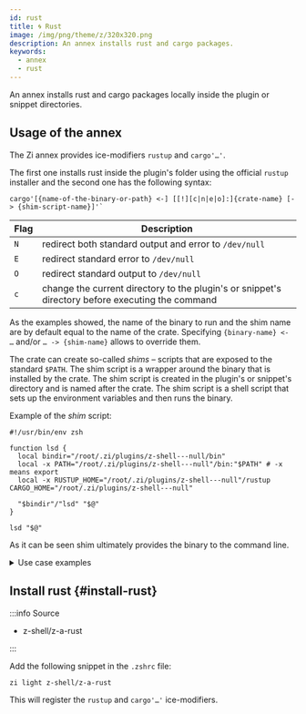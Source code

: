 ```yaml
---
id: rust
title: 🌀 Rust
image: /img/png/theme/z/320x320.png
description: An annex installs rust and cargo packages.
keywords:
  - annex
  - rust
---
```


<!-- @format -->


An annex installs rust and cargo packages locally inside the plugin or snippet directories.

<Tabs className='player-tabs'>
  <TabItem value='sbin-player' label='Player' default>
    <Player
      src='https://asciinema.org/a/555417.cast'
      rows={27}
      cols={130}
      terminalFontFamily='var(--ifm-font-family-monospace)'
      terminalFontSize='var(--ifm-code-font-size)'
      fit={false}
      speed={3}
    />
  </TabItem>
  <TabItem value='shortcuts' label='Shortcuts'>
    <Shortcuts />
  </TabItem>
</Tabs>

## Usage of the annex

The Zi annex provides ice-modifiers `rustup` and `cargo'…'`.

The first one installs rust inside the plugin's folder using the official `rustup` installer and the second one has the following syntax:

```shell
cargo'[{name-of-the-binary-or-path} <-] [[!][c|n|e|o]:]{crate-name} [-> {shim-script-name}]'`
```

| Flag | Description                                                                                      |
| ---- | ------------------------------------------------------------------------------------------------ |
| `N`  | redirect both standard output and error to `/dev/null`                                           |
| `E`  | redirect standard error to `/dev/null`                                                           |
| `O`  | redirect standard output to `/dev/null`                                                          |
| `c`  | change the current directory to the plugin's or snippet's directory before executing the command |

As the examples showed, the name of the binary to run and the shim name are by default equal to the name of the crate. Specifying `{binary-name} <- …` and/or `… -> {shim-name}` allows to override them.

The crate can create so-called _shims_ – scripts that are exposed to the standard `$PATH`. The shim script is a wrapper around the binary that is installed by the crate. The shim script is created in the plugin's or snippet's directory and is named after the crate. The shim script is a shell script that sets up the environment variables and then runs the binary.

Example of the _shim_ script:

```shell showLineNumbers
#!/usr/bin/env zsh

function lsd {
  local bindir="/root/.zi/plugins/z-shell---null/bin"
  local -x PATH="/root/.zi/plugins/z-shell---null"/bin:"$PATH" # -x means export
  local -x RUSTUP_HOME="/root/.zi/plugins/z-shell---null"/rustup CARGO_HOME="/root/.zi/plugins/z-shell---null"

  "$bindir"/"lsd" "$@"
}

lsd "$@"
```

As it can be seen shim ultimately provides the binary to the command line.

<details>
  <summary>Use case examples</summary>

Set up rust and the `lsd` crate with a shim `lsd` exposing the binary:

```shell showLineNumbers
zi ice rustup cargo'!lsd'
zi load z-shell/0
```

Set up rust and the `exa` crate with a shim `ls` exposing the `exa` binary:

```shell showLineNumbers
zi ice rustup cargo'!exa -> ls'
zi load z-shell/0
```

Set up rust and the `exa` and `lsd` crates:

```shell showLineNumbers
zi ice rustup cargo'exa;lsd'
zi load z-shell/0
```

Set up rust, then the `exa` and `lsd` crates, with their binaries exposed by altering `$PATH`:

```shell showLineNumbers
zi ice rustup cargo'exa;lsd' as"command" pick"bin/(exa|lsd)"
zi load z-shell/0
```

Set up rust and then the `exa` crate with shim standard error redirected to `/dev/null`:

```shell showLineNumbers
zi ice rustup cargo'!E:exa'
zi load z-shell/0
```

Just install rust and make it available globally in the system:

```shell showLineNumbers
zi ice id-as"rust" wait"0" lucid rustup as"command" pick"bin/rustc" atload="export \
  CARGO_HOME=\$PWD RUSTUP_HOME=\$PWD/rustup"
zi load z-shell/0
```

A little more complex rustup configuration that uses [bin-gem-node][annex-bin-gem-node] annex and installs the cargo completion provided with rustup, using the [for][for-syntax] syntax:

```shell showLineNumbers
zi id-as=rust wait=1 as=null sbin="bin/*" lucid rustup \
  atload="[[ ! -f ${ZI[COMPLETIONS_DIR]}/_cargo ]] && zi creinstall rust; \
  export CARGO_HOME=\$PWD RUSTUP_HOME=\$PWD/rustup" for \
z-shell/0
```

</details>

## Install rust {#install-rust}

:::info Source

-   <Link className='github-link' href='https://github.com/z-shell/z-a-rust'>
      z-shell/z-a-rust
    </Link>

:::

<Tabs>
  <TabItem value="default" label="Default" default>

Add the following snippet in the `.zshrc` file:

```shell
zi light z-shell/z-a-rust
```

</TabItem>
</Tabs>

This will register the `rustup` and `cargo'…'` ice-modifiers.

<!-- end-of-file -->

<!-- links -->

[annex-bin-gem-node]: /ecosystem/annexes/bin-gem-node

[for-syntax]: /docs/guides/syntax/for
